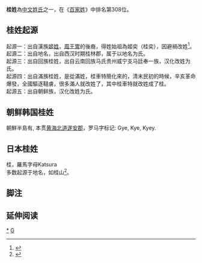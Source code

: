 {{expand|time=2007-09-26T20:22:38Z}}
{{姓氏
|姓氏=桂
|拼音=Guì
|中国大陆=Gui
|南京官話=guei<sup>4</sup>
|台湾=Kui
|香港=Kwai
|澳门=Kuai
|新加坡=
|马来西亚=
|越南=Quế
|韩国=
|反切=
|同音字=
|堂号=
|郡望=[[天水郡|天水郡]]
}}

'''桂姓'''為[[中文姓氏|中文姓氏]]之一，在《[[百家姓|百家姓]]》中排名第308位。

==桂姓起源==
起源一：出自漢族[[姬姓|姬姓]]，[[周王冑|周王冑]]的後裔，得姓始祖為姬奕（桂奕），因避禍改姓<ref>{{cite web |title=桂姓起源 |url=https://baijiaxing.bmcx.com/gui__baijiaxing/ |access-date=2021-03-10 |archive-date=2021-04-17 |archive-url=https://web.archive.org/web/20210417150739/https://baijiaxing.bmcx.com/gui__baijiaxing/ |dead-url=no }}</ref>。<br />
起源二：出自地名，出自西汉时期桂林郡，属于以地名为氏。<br />
起源三：出自回族桂姓，出自云南回族马氏贵州威宁支马廷奉一族，汉化改姓为氏。<br />
起源四：出自滿族桂姓，是從滿姓，桂車特簡化來的，清末民初的時候，辛亥革命爆發，全國驅逐韃虜，很多滿人就改姓了，其中桂車特就改姓成了桂。<br />
起源五：出自朝鲜族，汉化改姓为氏。<br />

==朝鲜韩国桂姓==
朝鮮半島有{{tsl|ko|수안 계씨|遂安桂氏}}, 本贯[[黄海北道|黄海北道]][[遂安郡|遂安郡]]，罗马字标记: Gye, Kye, Kyey.

==日本桂姓==
桂，羅馬字母Katsura<br />
多数起源于地名，如桂山<ref>{{cite web |title=日本姓氏語源辞典 |url=https://name-power.net/fn/%E6%A1%82.html |access-date=2021-03-10 |archive-date=2020-10-27 |archive-url=https://web.archive.org/web/20201027124609/https://name-power.net/fn/%E6%A1%82.html |dead-url=no }}</ref>。

==脚注==
{{Reflist}}

== 延伸阅读 ==
{{Wikisource further reading}}

[[Category:桂姓|*]]
[[Category:漢姓|G]]